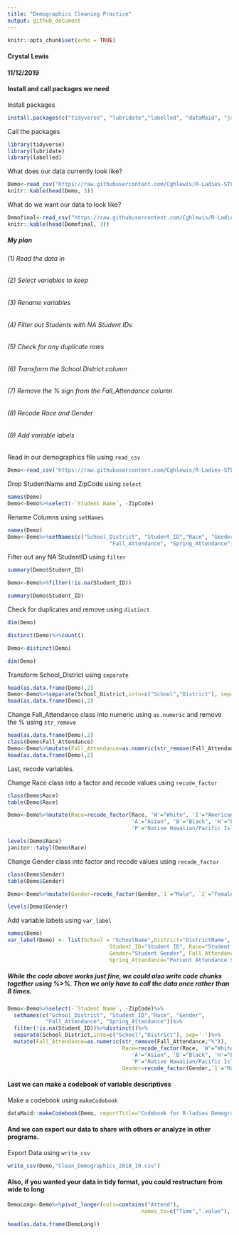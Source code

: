 ```yaml
---
title: "Demographics Cleaning Practice"
output: github_document
---
```


```r
knitr::opts_chunk$set(echo = TRUE)
```
#### Crystal Lewis
#### 11/12/2019


#### Install and call packages we need

Install packages
```r
install.packages(c("tidyverse", "lubridate","labelled", "dataMaid", "janitor"))
```

Call the packages
```r
library(tidyverse)
library(lubridate)
library(labelled)
```

What does our data currently look like?
```r
Demo<-read_csv("https://raw.githubusercontent.com/Cghlewis/R-Ladies-STL-Cleaning-Data-R/master/Data/Demographics.csv")
knitr::kable(head(Demo, 3))
```

What do we want our data to look like?
```r
Demofinal<-read_csv("https://raw.githubusercontent.com/Cghlewis/R-Ladies-STL-Cleaning-Data-R/master/Data/Clean_Demographics_2018_19.csv")
knitr::kable(head(Demofinal, 3))
```

##### My plan
###### (1) Read the data in
###### (2) Select variables to keep
###### (3) Rename variables
###### (4) Filter out Students with NA Student IDs
###### (5) Check for any duplicate rows
###### (6) Transform the School District column
###### (7) Remove the % sign from the Fall_Attendance column
###### (8) Recode Race and Gender
###### (9) Add variable labels

Read in our demographics file using `read_csv`
```r
Demo<-read_csv('https://raw.githubusercontent.com/Cghlewis/R-Ladies-STL-Cleaning-Data-R/master/Data/Demographics.csv', na="*")
```
Drop StudentName and ZipCode using `select`
```r
names(Demo)
Demo<-Demo%>%select(-`Student Name`, -ZipCode)
```
Rename Columns using `setNames`
```r
names(Demo)
Demo<-Demo%>%setNames(c("School_District", "Student_ID","Race", "Gender",
                                "Fall_Attendance", "Spring_Attendance"))
```
Filter out any NA StudentID using `filter`
```r
summary(Demo$Student_ID)

Demo<-Demo%>%filter(!is.na(Student_ID))

summary(Demo$Student_ID)
```
Check for duplicates and remove using `distinct`
```r
dim(Demo)

distinct(Demo)%>%count()

Demo<-distinct(Demo)

dim(Demo)
```
Transform School_District using `separate` 
```r
head(as.data.frame(Demo),2)
Demo<-Demo%>%separate(School_District,into=c("School","District"), sep='-')
head(as.data.frame(Demo),2)
```
Change Fall_Attendance class into numeric using `as.numeric` and remove the % using `str_remove`
```r
head(as.data.frame(Demo),2)
class(Demo$Fall_Attendance)
Demo<-Demo%>%mutate(Fall_Attendance=as.numeric(str_remove(Fall_Attendance,"%")))
head(as.data.frame(Demo),2)
```
Last, recode variables.

Change Race class into a factor and recode values using `recode_factor`
```r
class(Demo$Race)
table(Demo$Race)

Demo<-Demo%>%mutate(Race=recode_factor(Race, 'W'="White", 'I'="American Indian",
                                       'A'="Asian", 'B'="Black", 'H'="Latino/Hispanic",
                                       'P'="Native Hawaiian/Pacific Islander"))

levels(Demo$Race)
janitor::tabyl(Demo$Race)
```
Change Gender class into factor and recode values using `recode_factor`
```r
class(Demo$Gender)
table(Demo$Gender)

Demo<-Demo%>%mutate(Gender=recode_factor(Gender,`1`="Male", `2`="Female"))

levels(Demo$Gender)
```
Add variable labels using `var_label`
```r
names(Demo)
var_label(Demo) <- list(School = "SchoolName",District="DistrictName", 
                                Student_ID="Student ID", Race="Student Race", 
                                Gender="Student Gender", Fall_Attendance="Percent Attendance Fall", 
                                Spring_Attendance="Percent Attendance Spring")
```

##### While the code above works just fine, we could also write code chunks together using %>%. Then we only have to call the data once rather than 8 times.
```r
Demo<-Demo%>%select(-`Student Name`, -ZipCode)%>%
  setNames(c("School_District", "Student_ID","Race", "Gender",
            "Fall_Attendance", "Spring_Attendance"))%>%
  filter(!is.na(Student_ID))%>%distinct()%>%
  separate(School_District,into=c("School","District"), sep='-')%>%
  mutate(Fall_Attendance=as.numeric(str_remove(Fall_Attendance,"%")),
                                    Race=recode_factor(Race, 'W'="White", 'I'="American Indian",
                                       'A'="Asian", 'B'="Black", 'H'="Latino/Hispanic",
                                       'P'="Native Hawaiian/Pacific Islander"),
                                    Gender=recode_factor(Gender,`1`="Male", `2`="Female"))
```

#### Last we can make a codebook of variable descriptives
Make a codebook using `makeCodebook`
```r
dataMaid::makeCodebook(Demo, reportTitle="Codebook for R-ladies Demographic Data")
```
#### And we can export our data to share with others or analyze in other programs.
Export Data using `write_csv`
```r
write_csv(Demo,"Clean_Demographics_2018_19.csv")
```
#### Also, if you wanted your data in tidy format, you could restructure from wide to long
```r
DemoLong<-Demo%>%pivot_longer(cols=contains("Attend"), 
                                          names_to=c("Time",".value"), names_sep="_")

head(as.data.frame(DemoLong))
```